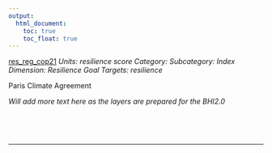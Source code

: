 ```yaml
---
output:
  html_document:
    toc: true
    toc_float: true
---
```


[res_reg_cop21](https://github.com/OHI-Science/bhi/blob/master/baltic/layers/res_reg_cop21_bhi2015.csv)
*Units: resilience score*
*Category:*
*Subcategory:*
*Index Dimension: Resilience*
*Goal Targets: resilience*

Paris Climate Agreement

*Will add more text here as the layers are prepared for the BHI2.0*

<br>



<br>

--- 
